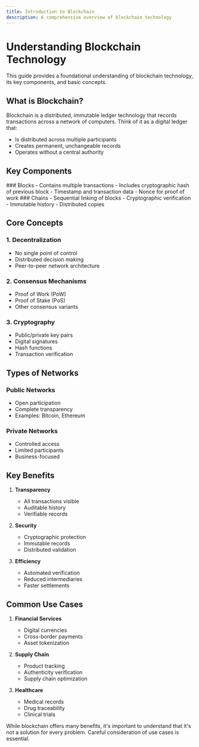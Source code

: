 ```yaml
---
title: Introduction to Blockchain
description: A comprehensive overview of blockchain technology
---
```



# Understanding Blockchain Technology

<Callout type="info">
  This guide provides a foundational understanding of blockchain technology, its
  key components, and basic concepts.
</Callout>

## What is Blockchain?

Blockchain is a distributed, immutable ledger technology that records
transactions across a network of computers. Think of it as a digital ledger
that:

- Is distributed across multiple participants
- Creates permanent, unchangeable records
- Operates without a central authority

## Key Components

<div className="grid grid-cols-1 md:grid-cols-2 gap-6 mb-8">
  <Card>
    ### Blocks
    - Contains multiple transactions
    - Includes cryptographic hash of previous block
    - Timestamp and transaction data
    - Nonce for proof of work
  </Card>

  <Card>
    ### Chains
    - Sequential linking of blocks
    - Cryptographic verification
    - Immutable history
    - Distributed copies
  </Card>
</div>

## Core Concepts

### 1. Decentralization

- No single point of control
- Distributed decision making
- Peer-to-peer network architecture

### 2. Consensus Mechanisms

- Proof of Work (PoW)
- Proof of Stake (PoS)
- Other consensus variants

### 3. Cryptography

- Public/private key pairs
- Digital signatures
- Hash functions
- Transaction verification

## Types of Networks

### Public Networks

- Open participation
- Complete transparency
- Examples: Bitcoin, Ethereum

### Private Networks

- Controlled access
- Limited participants
- Business-focused

## Key Benefits

1. **Transparency**

   - All transactions visible
   - Auditable history
   - Verifiable records

2. **Security**

   - Cryptographic protection
   - Immutable records
   - Distributed validation

3. **Efficiency**
   - Automated verification
   - Reduced intermediaries
   - Faster settlements

## Common Use Cases

1. **Financial Services**

   - Digital currencies
   - Cross-border payments
   - Asset tokenization

2. **Supply Chain**

   - Product tracking
   - Authenticity verification
   - Supply chain optimization

3. **Healthcare**
   - Medical records
   - Drug traceability
   - Clinical trials

<Callout type="warning">
  While blockchain offers many benefits, it's important to understand that it's
  not a solution for every problem. Careful consideration of use cases is
  essential.
</Callout>
